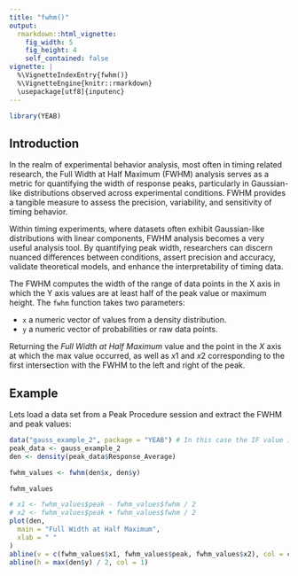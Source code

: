 ---
title: "fwhm()"
output:
  rmarkdown::html_vignette:
    fig_width: 5
    fig_height: 4
    self_contained: false
vignette: |
  %\VignetteIndexEntry{fwhm()} 
  %\VignetteEngine{knitr::rmarkdown} 
  \usepackage[utf8]{inputenc}
---

```{r echo = FALSE, warning=FALSE}
library(YEAB)
```
## Introduction

In the realm of experimental behavior analysis, most often in timing related research, the Full Width at Half Maximum (FWHM) analysis serves as a metric for quantifying the width of response peaks, particularly in Gaussian-like distributions observed across experimental conditions. FWHM provides a tangible measure to assess the precision, variability, and sensitivity of timing behavior.

Within timing experiments, where datasets often exhibit Gaussian-like distributions with linear components, FWHM analysis becomes a very useful analysis tool. By quantifying peak width, researchers can discern nuanced differences between conditions, assert precision and accuracy, validate theoretical models, and enhance the interpretability of timing data.

The FWHM computes the width of the range of data points in the X axis in which the Y axis values are at least half of the peak value or maximum height. The `fwhm` function  takes two parameters:

- `x` a numeric vector of values from a density distribution.
- `y` a numeric vector of probabilities or raw data points.

Returning the *Full Width at Half Maximum* value and the point in the $X$ axis at which the max value occurred, as well as $x1$ and $x2$ corresponding to the first intersection with the FWHM to the left and right of the peak.

## Example

Lets load a data set from a Peak Procedure session and extract the FWHM and peak values:
```{r}
data("gauss_example_2", package = "YEAB") # In this case the IF value is 30s.
peak_data <- gauss_example_2
den <- density(peak_data$Response_Average)

fwhm_values <- fwhm(den$x, den$y)

fwhm_values
```

```{r, echo = FALSE}
# x1 <- fwhm_values$peak - fwhm_values$fwhm / 2
# x2 <- fwhm_values$peak + fwhm_values$fwhm / 2
plot(den,
  main = "Full Width at Half Maximum",
  xlab = " "
)
abline(v = c(fwhm_values$x1, fwhm_values$peak, fwhm_values$x2), col = c(1, 2, 1))
abline(h = max(den$y) / 2, col = 1)
```

